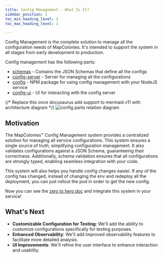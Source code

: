 ```yaml
---
title: Config Management - What Is It?
sidebar_position: 1
toc_min_heading_level: 2
toc_max_heading_level: 2

---
```



Config Management is the complete solution to manage all the configuration needs of MapColonies.
It's intended to support the system in all stages from early development to production.


Config management has the following parts:

- [schemas](https://github.com/MapColonies/schemas) - Contains the JSON Schemas that define all the configs
- [config-server](https://github.com/MapColonies/config-server) - Server for managing all the configurations
- [config](https://github.com/MapColonies/config) - NPM package for using config management with your NodeJS service
- [config-ui](https://github.com/MapColonies/config-ui) - UI for interacting with the config server


{/* Replace this once docusaurus add support to mermaid v11 with architecture diagram */}
![config parts relation diagram](/img/config-management/architecture.png)

## Motivation
The MapColonies™ Config Management system provides a centralized solution for managing all service configurations. 
This system ensures a single source of truth, simplifying configuration management. 
It also validates configurations against a JSON Schema, guaranteeing their correctness. 
Additionally, schema validation ensures that all configurations are strongly typed, enabling seamless integration with your code.

This system will also helps you handle config changes easier. If any of the config has changed, 
instead of changing the env and redeploy all the deployment, 
you can just rollout the pod in order to get the new config.

Now you can see the [zero to hero doc](/docs/guides/config-management/zero-to-hero.mdx) and integrate this system in your service!

## What's Next

- **Customizable Configuration for Testing**: We'll add the ability to customize configurations specifically for testing purposes.
- **Enhanced Observability**: We'll add improved observability features to facilitate more detailed analysis.
- **UI Improvements**: We'll refine the user interface to enhance interaction and usability.

